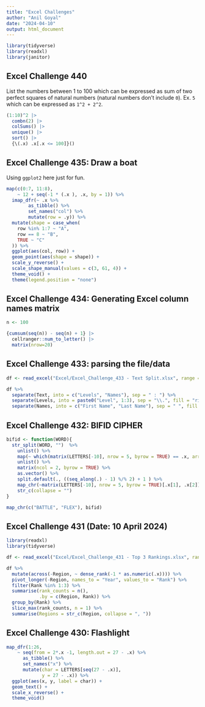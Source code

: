 ```yaml
---
title: "Excel Challenges"
author: "Anil Goyal"
date: "2024-04-10"
output: html_document
---
```

```r
library(tidyverse)
library(readxl)
library(janitor)
```

## Excel Challenge 440
List the numbers between 1 to 100 which can be expressed as sum of two perfect squares of natural numbers (natural numbers don't include `0`).
Ex. `5` which can be expressed as `1^2 + 2^2`.
```r
(1:10)^2 |>   
  combn(2) |>   
  colSums() |>   
  unique() |>
  sort() |>   
  {\(.x) .x[.x <= 100]}()
```


## Excel Challenge 435: Draw a boat
Using `ggplot2` here just for fun.
```r
map(c(0:7, 11:8),
    ~ 12 + seq(-1 * (.x ), .x, by = 1)) %>% 
  imap_dfr(~ .x %>% 
        as_tibble() %>% 
        set_names("col") %>% 
        mutate(row = .y)) %>% 
  mutate(shape = case_when(
    row %in% 1:7 ~ "A",
    row == 8 ~ "B",
    TRUE ~ "C"
  )) %>% 
  ggplot(aes(col, row)) +
  geom_point(aes(shape = shape)) +
  scale_y_reverse() +
  scale_shape_manual(values = c(3, 61, 4)) +
  theme_void() +
  theme(legend.position = "none")
```


## Excel Challenge 434: Generating Excel column names matrix
```r
n <- 100

{cumsum(seq(n)) - seq(n) + 1} |> 
  cellranger::num_to_letter() |>
  matrix(nrow=20)
```


## Excel Challenge 433: parsing the file/data
```r
df <- read_excel("Excel/Excel_Challenge_433 - Text Split.xlsx", range = cell_cols(LETTERS[1]))

df %>% 
  separate(Text, into = c("Levels", "Names"), sep = " : ") %>% 
  separate(Levels, into = paste0("Level", 1:3), sep = "\\.", fill = "right") %>% 
  separate(Names, into = c("First Name", "Last Name"), sep = " ", fill = "right")
```


## Excel Challenge 432: BIFID CIPHER

```r
bifid <- function(WORD){
  str_split(WORD, "")  %>% 
    unlist() %>% 
    map(~ which(matrix(LETTERS[-10], nrow = 5, byrow = TRUE) == .x, arr.ind = TRUE) %>% as.vector()) %>% 
    unlist() %>% 
    matrix(ncol = 2, byrow = TRUE) %>% 
    as.vector() %>% 
    split.default(., ((seq_along(.) - 1) %/% 2) + 1 ) %>% 
    map_chr(~matrix(LETTERS[-10], nrow = 5, byrow = TRUE)[.x[1], .x[2]]) %>% 
    str_c(collapse = "")
}

map_chr(c("BATTLE", "FLEX"), bifid)
```


## Excel Challenge 431 (Date: 10 April 2024)

```r
library(readxl)
library(tidyverse)

df <- read_excel("Excel/Excel_Challenge_431 - Top 3 Rankings.xlsx", range = cell_cols(LETTERS[1:8]))

df %>%
  mutate(across(-Region, ~ dense_rank(-1 * as.numeric(.x)))) %>% 
  pivot_longer(-Region, names_to = "Year", values_to = "Rank") %>% 
  filter(Rank %in% 1:3) %>% 
  summarise(rank_counts = n(),
            .by = c(Region, Rank)) %>% 
  group_by(Rank) %>% 
  slice_max(rank_counts, n = 1) %>% 
  summarise(Regions = str_c(Region, collapse = ", "))
```

## Excel Challenge 430: Flashlight

```r
map_dfr(1:26,
    ~ seq(from = 2*.x -1, length.out = 27 - .x) %>% 
      as_tibble() %>% 
      set_names("x") %>% 
      mutate(char = LETTERS[seq(27 - .x)],
             y = 27 - .x)) %>% 
  ggplot(aes(x, y, label = char)) +
  geom_text() +
  scale_x_reverse() +
  theme_void()
```

